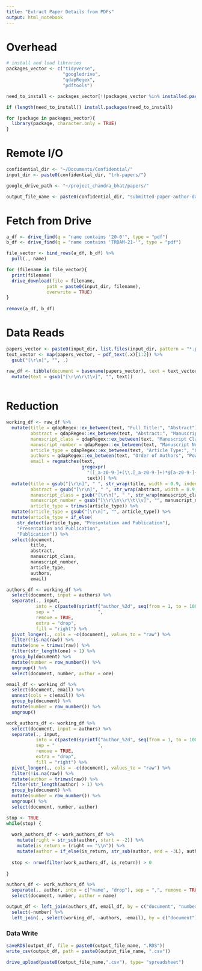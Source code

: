 ```yaml
---
title: "Extract Paper Details from PDFs"
output: html_notebook
---
```


# Overhead
```r
# install and load libraries
packages_vector <- c("tidyverse",
                     "googledrive",
                     "qdapRegex",
                     "pdftools")

need_to_install <- packages_vector[!(packages_vector %in% installed.packages()[,"Package"])]

if (length(need_to_install)) install.packages(need_to_install)

for (package in packages_vector){
  library(package, character.only = TRUE)
}

```

# Remote I/O
```r
confidential_dir <- "~/Documents/Confidential/"
input_dir <- paste0(confidential_dir, "trb-papers/")

google_drive_path <- "~/project_chandra_bhat/papers/"

output_file_name <- paste0(confidential_dir, "submitted-paper-author-data")

```

# Fetch from Drive
```r
a_df <- drive_find(q = "name contains '20-0'", type = "pdf")
b_df <- drive_find(q = "name contains 'TRBAM-21-'", type = "pdf")

file_vector <- bind_rows(a_df, b_df) %>%
  pull(., name)

for (filename in file_vector){
  print(filename)
  drive_download(file = filename,
               path = paste0(input_dir, filename),
               overwrite = TRUE)
}
  
remove(a_df, b_df)
```
# Data Reads 
```r
papers_vector <- paste0(input_dir, list.files(input_dir, pattern = "*.pdf"))
text_vector <- map(papers_vector, ~ pdf_text(.x)[1:2]) %>%
  gsub("[\r\n]", "", .)

raw_df <- tibble(document = basename(papers_vector), text = text_vector) %>%
  mutate(text = gsub("[\r\n\r\t\v]", "", text))
  
```

# Reduction
```r
working_df <- raw_df %>%
  mutate(title = qdapRegex::ex_between(text, "Full Title:", "Abstract"),
         abstract = qdapRegex::ex_between(text, "Abstract:", "Manuscript Classifications:"),
         manuscript_class = qdapRegex::ex_between(text, "Manuscript Classifications:", "Manuscript Number:"),
         manuscript_number = qdapRegex::ex_between(text, "Manuscript Number:", "Article Type:"),
         article_type = qdapRegex::ex_between(text, "Article Type:", "Order of Authors"),
         authors = qdapRegex::ex_between(text, "Order of Authors", "Powered by Editorial"),
         email = regmatches(text,
                            gregexpr(
                              "([_a-z0-9-]+(\\.[_a-z0-9-]+)*@[a-z0-9-]+(\\.[a-z0-9-]+)*(\\.[a-z]{2,4}))",
                              text))) %>%
  mutate(title = gsub("[\r\n]", " ", str_wrap(title, width = 0.9, indent = 0.9)), 
         abstract = gsub("[\r\n]", " ", str_wrap(abstract, width = 0.9, indent = 0.9)),
         manuscript_class = gsub("[\r\n]", " ", str_wrap(manuscript_class, width = 0.9, indent = 0.9)),
         manuscript_number = gsub("[\\r\\n\\r\\t\\v]", "", manuscript_number),
         article_type = trimws(article_type)) %>%
  mutate(article_type = gsub("[\r\n]", "", article_type)) %>%
  mutate(article_type = if_else(
    str_detect(article_type, "Presentation and Publication"),
    "Presentation and Publication",
    "Publication")) %>%
  select(document, 
         title, 
         abstract, 
         manuscript_class, 
         manuscript_number, 
         article_type, 
         authors, 
         email)

authors_df <- working_df %>%
  select(document, input = authors) %>%
  separate(., input, 
           into = c(paste0(sprintf("author_%2d", seq(from = 1, to = 100)))), 
           sep = "                ", 
           remove = TRUE, 
           extra = "drop",
           fill = "right") %>%
  pivot_longer(., cols = -c(document), values_to = "raw") %>%
  filter(!is.na(raw)) %>%
  mutate(one = trimws(raw)) %>%
  filter(str_length(one) > 1) %>%
  group_by(document) %>%
  mutate(number = row_number()) %>%
  ungroup() %>%
  select(document, number, author = one)

email_df <- working_df %>%
  select(document, email) %>%
  unnest(cols = c(email)) %>%
  group_by(document) %>%
  mutate(number = row_number()) %>%
  ungroup()

work_authors_df <- working_df %>%
  select(document, input = authors) %>%
  separate(., input, 
           into = c(paste0(sprintf("author_%2d", seq(from = 1, to = 100)))), 
           sep = "                ", 
           remove = TRUE, 
           extra = "drop",
           fill = "right") %>%
  pivot_longer(., cols = -c(document), values_to = "raw") %>%
  filter(!is.na(raw)) %>%
  mutate(author = trimws(raw)) %>%
  filter(str_length(author) > 1) %>%
  group_by(document) %>%
  mutate(number = row_number()) %>%
  ungroup() %>%
  select(document, number, author)

stop <- TRUE
while(stop) {
  
  work_authors_df <- work_authors_df %>%
    mutate(right = str_sub(author, start = -2)) %>%
    mutate(is_return = (right == "\\n")) %>%
    mutate(author = if_else(is_return, str_sub(author, end = -3L), author))
  
  stop <- nrow(filter(work_authors_df, is_return)) > 0
  
}

authors_df <- work_authors_df %>%
  separate(., author, into = c("name", "drop"), sep = ",", remove = TRUE, fill = "right", extra = "drop") %>%
  select(document, number, author = name)

output_df <- left_join(authors_df, email_df, by = c("document", "number")) %>%
  select(-number) %>%
  left_join(., select(working_df, -authors, -email), by = c("document"))

```



### Data Write
```r
saveRDS(output_df, file = paste0(output_file_name, ".RDS")) 
write_csv(output_df, path = paste0(output_file_name, ".csv"))

drive_upload(paste0(output_file_name,".csv"), type= "spreadsheet")

```
